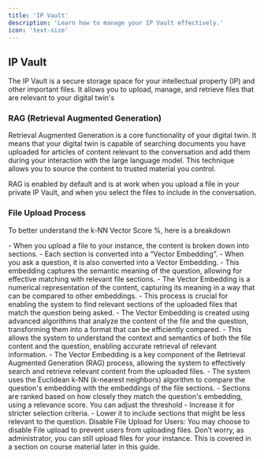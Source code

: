 ```yaml
---
title: 'IP Vault'
description: 'Learn how to manage your IP Vault effectively.'
icon: 'text-size'
---
```



## IP Vault
The IP Vault is a secure storage space for your intellectual property (IP) and other important files. It allows you to upload, manage, and retrieve files that are relevant to your digital twin's



### RAG (Retrieval Augmented Generation)

Retrieval Augmented Generation is a core functionality of your digital twin. It means that your digital twin is capable of searching documents you have uploaded for articles of content relevant to the conversation and add them during your interaction with the large language model. This technique allows you to source the content to trusted material you control.

RAG is enabled by default and is at work when you upload a file in your private IP Vault, and when you select the files to include in the conversation.


### File Upload Process
To better understand the k-NN Vector Score %, here is a breakdown

<Steps>

  <Step title="“Vector Embedding">
    - When you upload a file to your instance, the content is broken down into sections. 
    - Each section is converted into a “Vector Embedding”.
    </Step>

  <Step title="Question Processing">
    - When you ask a question, it is also converted into a Vector Embedding.
    - This embedding captures the semantic meaning of the question, allowing for effective matching with relevant file sections.
    - The Vector Embedding is a numerical representation of the content, capturing its meaning in a way that can be compared to other embeddings.
    - This process is crucial for enabling the system to find relevant sections of the uploaded files that match the question being asked.
    - The Vector Embedding is created using advanced algorithms that analyze the content of the file and the question, transforming them into a format that can be efficiently compared.
    - This allows the system to understand the context and semantics of both the file content and the question, enabling accurate retrieval of relevant information.
    - The Vector Embedding is a key component of the Retrieval Augmented Generation (RAG) process, allowing the system to effectively search and retrieve relevant content from the uploaded files.
  </Step>


  <Step title="Relevance Matching">
    - The system uses the Euclidean k-NN (k-nearest neighbors) algorithm to compare the question's embedding with the embeddings of the file sections.
    - Sections are ranked based on how closely they match the question's embedding, using a relevance score.

  </Step>
  <Step title="Threshold">
    You can adjust the threshold
      - Increase it for stricter selection criteria.
      - Lower it to include sections that might be less relevant to the question.
  </Step>

  
</Steps>


<Note>
Disable File Upload for Users: You may choose to disable File upload to prevent users from uploading files. Don’t worry, as administrator, you can still upload files for your instance. This is covered in a section on course material later in this guide.
</Note>
